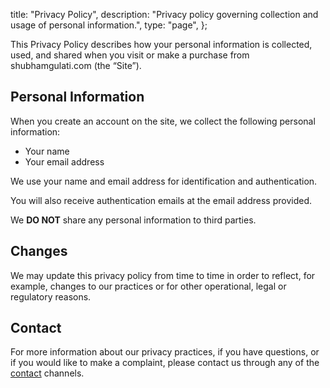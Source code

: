   title: "Privacy Policy",
  description:
    "Privacy policy governing collection and usage of personal information.",
  type: "page",
};

This Privacy Policy describes how your personal information is collected, used, and shared when you visit or make a
purchase from shubhamgulati.com (the “Site”).

## Personal Information

When you create an account on the site, we collect the following personal information:

- Your name
- Your email address

We use your name and email address for identification and authentication.

You will also receive authentication emails at the email address provided.

We **DO NOT** share any personal information to third parties.

## Changes

We may update this privacy policy from time to time in order to reflect, for example, changes to our practices or for
other operational, legal or regulatory reasons.

## Contact

For more information about our privacy practices, if you have questions, or if you would like to make a complaint,
please contact us through any of the [contact](/contact) channels.
